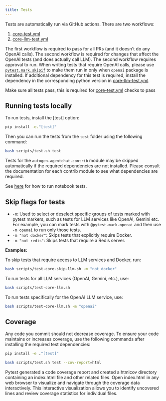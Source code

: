 ```yaml
---
title: Tests
---
```


Tests are automatically run via GitHub actions. There are two workflows:

1. [core-test.yml](https://github.com/os1ai/os1/blob/main/.github/workflows/core-test.yml)
1. [core-llm-test.yml](https://github.com/os1ai/os1/blob/main/.github/workflows/core-llm-test.yml)

The first workflow is required to pass for all PRs (and it doesn't do any OpenAI calls). The second workflow is required for changes that affect the OpenAI tests (and does actually call LLM). The second workflow requires approval to run. When writing tests that require OpenAI calls, please use [`pytest.mark.skipif`](https://github.com/os1ai/os1/blob/b1adac515931bf236ac59224269eeec683a162ba/test/oai/test_client.py#L19) to make them run in only when `openai` package is installed. If additional dependency for this test is required, install the dependency in the corresponding python version in [core-llm-test.yml](https://github.com/os1ai/os1/blob/main/.github/workflows/core-llm-test.yml).

Make sure all tests pass, this is required for [core-test.yml](https://github.com/os1ai/os1/blob/main/.github/workflows/core-test.yml) checks to pass

## Running tests locally

To run tests, install the [test] option:

```bash
pip install -e."[test]"
```

Then you can run the tests from the `test` folder using the following command:

```bash
bash scripts/test.sh test
```

Tests for the `autogen.agentchat.contrib` module may be skipped automatically if the
required dependencies are not installed. Please consult the documentation for
each contrib module to see what dependencies are required.

See [here](https://github.com/os1ai/os1/blob/main/notebook/contributing.md#testing) for how to run notebook tests.

## Skip flags for tests

- `-m`: Used to select or deselect specific groups of tests marked with pytest markers, such as tests for LLM services like OpenAI, Gemini etc. For example, you can mark tests with `@pytest.mark.openai` and then use `-m openai` to run only those tests.
- `-m "not docker"`: Skips tests that explicitly require Docker.
- `-m "not redis"`: Skips tests that require a Redis server.

**Examples:**

To skip tests that require access to LLM services and Docker, run:

```bash
bash scripts/test-core-skip-llm.sh -m "not docker"
```

To run tests for all LLM services (OpenAI, Gemini, etc.), use:

```bash
bash scripts/test-core-llm.sh
```

To run tests specifically for the OpenAI LLM service, use:

```bash
bash scripts/test-core-llm.sh -m "openai"
```

## Coverage

Any code you commit should not decrease coverage. To ensure your code maintains or increases coverage, use the following commands after installing the required test dependencies:

```bash
pip install -e ."[test]"

bash scripts/test.sh test --cov-report=html
```

Pytest generated a code coverage report and created a htmlcov directory containing an index.html file and other related files. Open index.html in any web browser to visualize and navigate through the coverage data interactively. This interactive visualization allows you to identify uncovered lines and review coverage statistics for individual files.
